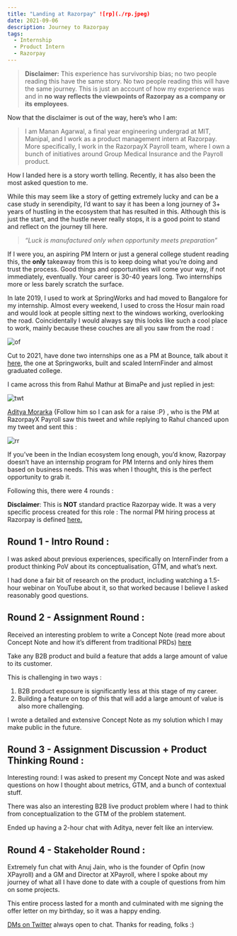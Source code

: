 ```yaml
---
title: "Landing at Razorpay" ![rp](./rp.jpeg)
date: 2021-09-06
description: Journey to Razorpay
tags:
  - Internship
  - Product Intern
  - Razorpay
---
```


> **Disclaimer:**  This experience has survivorship bias; no two people reading this have the same story. No two people reading this will have the same journey. This is just an account of how my experience was and in **no way reflects the viewpoints of Razorpay as a company or its employees**.

Now that the disclaimer is out of the way, here’s who I am:

> I am Manan Agarwal, a final year engineering undergrad at MIT, Manipal, and I work as a product management intern at Razorpay. More specifically, I work in the RazorpayX Payroll team, where I own a bunch of initiatives around Group Medical Insurance and the Payroll product.

How I landed here is a story worth telling. Recently, it has also been the most asked question to me.


While this may seem like a story of getting extremely lucky and can be a case study in serendipity, I’d want to say it has been a long journey of 3+ years of hustling in the ecosystem that has resulted in this. 
Although this is just the start, and the hustle never really stops, it is a good point to stand and reflect on the journey till here.

> *“Luck is manufactured only when opportunity meets preparation”*

If I were you, an aspiring PM Intern or just a general college student reading this, the **only** takeaway from this is to keep doing what you’re doing and trust the process. 
Good things and opportunities will come your way, if not immediately, eventually. Your career is 30-40 years long. Two internships more or less barely scratch the surface.





In late 2019, I used to work at SpringWorks and had moved to Bangalore for my internship. Almost every weekend, I used to cross the Hosur main road and would look at people sitting next to the windows working, overlooking the road. Coincidentally I would always say this looks like such a cool place to work, mainly because these couches are all you saw from the road :

![of](./of.jpeg)

Cut to 2021, have done two internships one as a PM at Bounce, talk about it [here](https://www.mananagarwal.in/pm-internship-at-bounce-learnings-and-the-experience), the one at Springworks, built and scaled InternFinder and almost graduated college. 

I came across this from Rahul Mathur at BimaPe and just replied in jest:

![twt](./twt.jpeg)


[Aditya Morarka](https://twitter.com/AdityaMorarka) {Follow him so I can ask for a raise :P} , who is the PM at RazorpayX Payroll saw this tweet and while replying to Rahul chanced upon my tweet and sent this :

![rr](./rr.jpeg)

If you’ve been in the Indian ecosystem long enough, you’d know, Razorpay doesn’t have an internship program for PM Interns and only hires them based on business needs. This was when I thought, this is the perfect opportunity to grab it.

Following this, there were 4 rounds :

**Disclaimer**: This is **NOT** standard practice Razorpay wide. It was a very specific process created for this role :
The normal PM hiring process at Razorpay is defined [here.](https://razorpay.com/unfiltered/how-we-hire-product-managers-and-what-to-expect-in-your-pm-interviews-at-razorpay/) 

## Round 1 - Intro Round :

I was asked about previous experiences, specifically on InternFinder from a product thinking PoV about its conceptualisation, GTM, and what’s next.

I had done a fair bit of research on the product, including watching a 1.5-hour webinar on YouTube about it, so that worked because I believe I asked reasonably good questions.

## Round 2 - Assignment Round :

Received an interesting problem to write a Concept Note (read more about Concept Note and how it’s different from traditional PRDs) [here](https://razorpay.com/unfiltered/how-razorpay-is-building-great-products-by-avoiding-traditional-prd-approach/#:~:text=A%20concept%20note%20is%20supposed,plan%20or%20a%20VC%20pitch.)

Take any B2B product and build a feature that adds a large amount of value to its customer.

This is challenging in two ways : 
1. B2B product exposure is significantly less at this stage of my career.
2. Building a feature on top of this that will add a large amount of value is also more challenging.


I wrote a detailed and extensive Concept Note as my solution which I may make public in the future.


## Round 3 - Assignment Discussion + Product Thinking Round :

Interesting round: I was asked to present my Concept Note and was asked questions on how I thought about metrics, GTM, and a bunch of contextual stuff. 

There was also an interesting B2B  live product problem where I had to think from conceptualization to the GTM of the problem statement.

Ended up having a 2-hour chat with Aditya, never felt like an interview.

## Round 4 - Stakeholder Round :

Extremely fun chat with Anuj Jain, who is the founder of Opfin (now XPayroll) and a GM and Director at XPayroll, where I spoke about my journey of what all I have done to date with a couple of questions from him on some projects.

This entire process lasted for a month and culminated with me signing the offer letter on my birthday, so it was a happy ending.


[DMs on Twitter](https://twitter.com/manan_0308) always open to chat. Thanks for reading, folks :)

